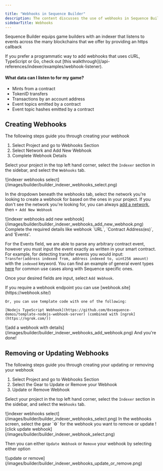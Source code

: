 ---

title: "Webhooks in Sequence Builder"
description: The content discusses the use of webhooks in Sequence Builder for game builders to listen to events on multiple blockchains.
sidebarTitle: Webhooks 
---



Sequence Builder equips game builders with an indexer that listens to events across the many blockchains that we offer by providing an https callback

<Warning>
	If you prefer a programmatic way to add webhooks that uses cURL, TypeScript or Go, check out [this walkthrough](/api-references/indexer/examples/webhook-listener).
</Warning>

#### What data can I listen to for my game?
- Mints from a contract
- TokenID transfers
- Transactions by an account address
- Event topics emitted by a contract
- Event topic hashes emitted by a contract

## Creating Webhooks

The following steps guide you through creating your webhook

1. Select Project and go to Webhooks Section
2. Select Network and Add New Webhook
2. Complete Webhook Details

<Steps>
<Step title="Select Project and go to Webhooks Section">

Select your project in the top left hand corner, select the `Indexer` section in the sidebar, and select the `Webhooks` tab.
<Frame>
![indexer webhooks select](/images/builder/builder_indexer_webhooks_select.png)
</Frame>
 
</Step>
<Step title="Select Network and Add New Webhook">

In the dropdown beneath the webhooks tab, select the network you're looking to create a webhook for based on the ones in your project. If you don't see the network you're looking for, you can always [add a network](/support/builder/project-settings#3-network-settings), then `+ Add New Webhook`
<Frame>
![indexer webhooks add new webhook](/images/builder/builder_indexer_webhooks_add_new_webhook.png)
 </Frame>
</Step>
<Step title="Complete Webhook Details">
Complete the required details like webhook `URL`, `Contract Address(es)`, and 'Events'. 

For the Events field, we are able to parse any arbitrary contract event, however you must input the event exactly as written in your smart contract. For example, for detecting transfer events you would input: `Transfer(address indexed from, address indexed to, uint256 amount)` with the `indexed` keyword. You can find an example of general event types [here](/api-references/indexer/examples/webhook-listener#on-chain-token-event-types) for common use cases along with Sequence specific ones.

 
 
Once your desired fields are input, select `Add Webhook`. 



<Note>
    If you require a webhook endpoint you can use [webhook.site](https://webhook.site/)
    
    Or, you can use template code with one of the following:

    [Nodejs TypeScript Webhook](https://github.com/0xsequence-demos/template-nodejs-webhook-server) (combined with [ngrok](https://ngrok.com/))
</Note>
<Frame>
![add a webhook with details](/images/builder/builder_indexer_webhooks_add_webhook.png)
</Frame>
And you're done!
</Step>
</Steps>

## Removing or Updating Webhooks

The following steps guide you through creating your updating or removing your webhook

1. Select Project and go to Webhooks Section
2. Select the Gear to Update or Remove your Webhook
2. Update or Remove Webhook

<Steps>
<Step title="Select Project and go to Webhooks Section">

Select your project in the top left hand corner, select the `Indexer` section in the sidebar, and select the `Webhooks` tab.
<Frame>
![indexer webhooks select](/images/builder/builder_indexer_webhooks_select.png)
</Frame>
</Step>
<Step title="Select the Gear to Update or Remove your Webhook">
In the webhooks screen, select the gear `⚙` for the webhook you want to remove or update
<Frame>
![click update webhook](/images/builder/builder_indexer_webhook_select.png)
</Frame>
</Step>
<Step title="Update or Remove Webhook">

Then you can either `Update Webhook` or `Remove` your webhook by selecting either option
<Frame>
![update or remove](/images/builder/builder_indexer_webhooks_update_or_remove.png)
</Frame>
</Step>
</Steps>
